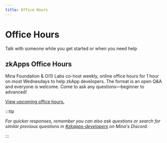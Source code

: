 ```yaml
---
title: Office Hours
---
```


# Office Hours


<Subhead>
  Talk with someone while you get started or when you need help
</Subhead>


## zkApps Office Hours

Mina Foundation & O(1) Labs co-host weekly, online office hours for 1 hour on most Wednesdays to help zkApp developers. The format is an open Q&A and everyone is welcome. Come to ask any questions—beginner to advanced!

[View upcoming office hours.](https://lu.ma/mina)

:::tip

_For quicker responses, remember you can also ask questions or search for similar previous questions in [#zkapps-developers](https://discord.gg/v3W4YsuBCw) on Mina's Discord._

:::